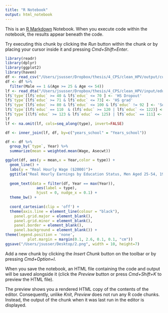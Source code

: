 ```yaml
---
title: "R Notebook"
output: html_notebook
---
```


This is an [R Markdown](http://rmarkdown.rstudio.com) Notebook. When you execute code within the notebook, the results appear beneath the code. 

Try executing this chunk by clicking the *Run* button within the chunk or by placing your cursor inside it and pressing *Cmd+Shift+Enter*. 

```r
library(readr)
library(dplyr)
library(ggplot2)
library(haven)
df <- read_csv("/Users/jsusser/Dropbox/thesis/4_CPS/clean_HPV/output/current_values.csv")[,-1]
df <- df %>%
  filter(Male == 1 &(Age >= 25 & Age <= 54))
lf <- read_dta("/Users/jsusser/Dropbox/thesis/4_CPS/clean_HPV/input/educ_years_school.dta")
lf$`type`[lf$`educ` >= 40 & lf$`educ` <= 70 ] <- 'HS Dropout'
lf$`type`[lf$`educ` >= 71 & lf$`educ` <= 73] <- 'HS grad'
lf$`type`[lf$`educ` >= 80 & lf$`educ` <= 100 & lf$`educ` != 92 ] <- 'Some college'
lf$`type`[lf$`educ` == 110  & (lf$`educ` >= 120 | lf$`educ` <= 122)] <- 'College grads'
lf$`type`[(lf$`educ` >= 123 & lf$`educ` <= 125) | lf$`educ` == 111] <- 'Advanced Degree'
lf
lf <- na.omit(lf, cols=seq_along(type), invert=FALSE)

```


```r
df <- inner_join(lf, df, by=c("years_school" = "Years_school"))

df <- df %>%
  group_by(`type`, Year) %>%
  summarize(mean = weighted.mean(Wage, Asecwt))
```


```r
ggplot(df, aes(y = mean,x = Year,color = type)) + 
  geom_line() +
  labs(y = "Real Hourly Wage ($2000)")+
  ggtitle("Real Hourly Earnings by Education Status, Men Aged 25-54, 1983-2001")+
 
  geom_text(data = filter(df, Year == max(Year)),
              aes(label = type),
              hjust = 0, nudge_x = 0.1) +
  theme_bw() +
   
  coord_cartesian(clip = 'off') +
  theme(axis.line = element_line(colour = "black"),
    panel.grid.major = element_blank(),
    panel.grid.minor = element_blank(),
    panel.border = element_blank(),
    panel.background = element_blank()) +
theme(legend.position = 'none',
          plot.margin = margin(0.1, 2.6, 0.1, 0.1, "cm")) 
ggsave("/Users/jsusser/Desktop/2.png", width = 10, height=7)

```

Add a new chunk by clicking the *Insert Chunk* button on the toolbar or by pressing *Cmd+Option+I*.

When you save the notebook, an HTML file containing the code and output will be saved alongside it (click the *Preview* button or press *Cmd+Shift+K* to preview the HTML file). 

The preview shows you a rendered HTML copy of the contents of the editor. Consequently, unlike *Knit*, *Preview* does not run any R code chunks. Instead, the output of the chunk when it was last run in the editor is displayed.

